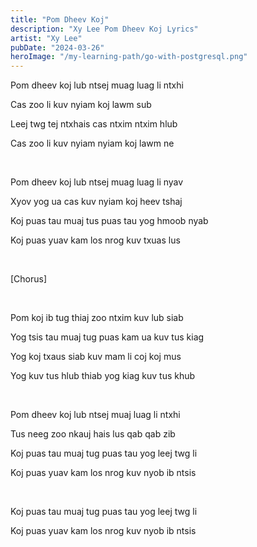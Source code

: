 ```yaml
---
title: "Pom Dheev Koj"
description: "Xy Lee Pom Dheev Koj Lyrics"
artist: "Xy Lee"
pubDate: "2024-03-26"
heroImage: "/my-learning-path/go-with-postgresql.png"
---
```


Pom dheev koj lub ntsej muag luag li ntxhi

Cas zoo li kuv nyiam koj lawm sub

Leej twg tej ntxhais cas ntxim ntxim hlub

Cas zoo li kuv nyiam nyiam koj lawm ne

<br />

Pom dheev koj lub ntsej muag luag li nyav

Xyov yog ua cas kuv nyiam koj heev tshaj

Koj puas tau muaj tus puas tau yog hmoob nyab

Koj puas yuav kam los nrog kuv txuas lus

<br />

[Chorus]

<br />

Pom koj ib tug thiaj zoo ntxim kuv lub siab

Yog tsis tau muaj tug puas kam ua kuv tus kiag

Yog koj txaus siab kuv mam li coj koj mus

Yog kuv tus hlub thiab yog kiag kuv tus khub

<br />

Pom dheev koj lub ntsej muaj luag li ntxhi

Tus neeg zoo nkauj hais lus qab qab zib

Koj puas tau muaj tug puas tau yog leej twg li

Koj puas yuav kam los nrog kuv nyob ib ntsis

<br />

Koj puas tau muaj tug puas tau yog leej twg li

Koj puas yuav kam los nrog kuv nyob ib ntsis
